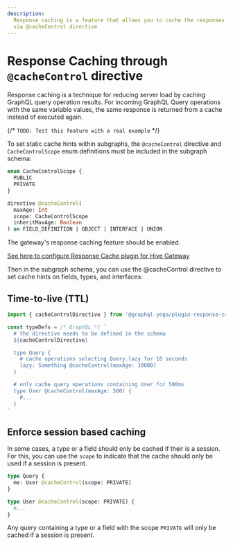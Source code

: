 ```yaml
---
description:
  Response caching is a feature that allows you to cache the responses of your GraphQL Mesh Gateway
  via @cacheControl directive
---
```



# Response Caching through `@cacheControl` directive

Response caching is a technique for reducing server load by caching GraphQL query operation results.
For incoming GraphQL Query operations with the same variable values, the same response is returned
from a cache instead of executed again.

{/* `TODO: Test this feature with a real example` */}

To set static cache hints within subgraphs, the `@cacheControl` directive and `CacheControlScope`
enum definitions must be included in the subgraph schema:

```graphql
enum CacheControlScope {
  PUBLIC
  PRIVATE
}

directive @cacheControl(
  maxAge: Int
  scope: CacheControlScope
  inheritMaxAge: Boolean
) on FIELD_DEFINITION | OBJECT | INTERFACE | UNION
```

<Callout>
  The gateway's response caching feature should be enabled.

[See here to configure Response Cache plugin for Hive Gateway](https://graphql-hive.com/docs/gateway/features/performance/response-caching)

</Callout>

Then in the subgraph schema, you can use the @cacheControl directive to set cache hints on fields,
types, and interfaces:

## Time-to-live (TTL)

```ts filenmae="Response Cache configuration with TTL using @cacheControl directive"
import { cacheControlDirective } from '@graphql-yoga/plugin-response-cache'

const typeDefs = /* GraphQL */ `
  # the directive needs to be defined in the schema
  ${cacheControlDirective}

  type Query {
    # cache operations selecting Query.lazy for 10 seconds
    lazy: Something @cacheControl(maxAge: 10000)
  }

  # only cache query operations containing User for 500ms
  type User @cacheControl(maxAge: 500) {
    #...
  }
`
```

## Enforce session based caching

In some cases, a type or a field should only be cached if their is a session. For this, you can use
the `scope` to indicate that the cache should only be used if a session is present.

```graphql
type Query {
  me: User @cacheControl(scope: PRIVATE)
}

type User @cacheControl(scope: PRIVATE) {
  #...
}
```

Any query containing a type or a field with the scope `PRIVATE` will only be cached if a session is
present.
